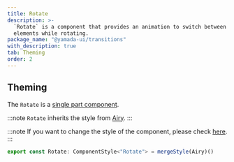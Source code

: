 ```yaml
---
title: Rotate
description: >-
  `Rotate` is a component that provides an animation to switch between two
  elements while rotating.
package_name: "@yamada-ui/transitions"
with_description: true
tab: Theming
order: 2
---
```


## Theming

The `Rotate` is a [single part component](/styled-system/theming/component-styles#single-part-components).

:::note
`Rotate` inherits the style from [Airy](/components/transitions/airy).
:::

:::note
If you want to change the style of the component, please check [here](/styled-system/theming/customize-theme#changing-the-style-of-components).
:::

```ts
export const Rotate: ComponentStyle<"Rotate"> = mergeStyle(Airy)()
```

